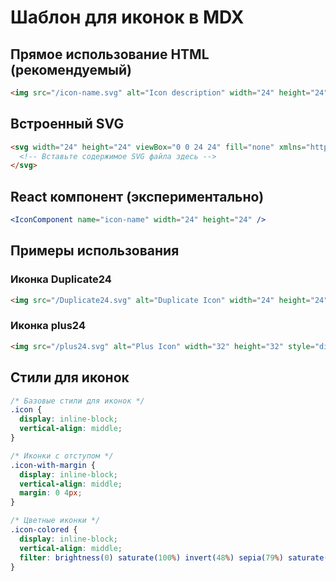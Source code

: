 # Шаблон для иконок в MDX

## Прямое использование HTML (рекомендуемый)

```html
<img src="/icon-name.svg" alt="Icon description" width="24" height="24" style="display: inline-block; vertical-align: middle;" />
```

## Встроенный SVG

```html
<svg width="24" height="24" viewBox="0 0 24 24" fill="none" xmlns="http://www.w3.org/2000/svg">
  <!-- Вставьте содержимое SVG файла здесь -->
</svg>
```

## React компонент (экспериментально)

```jsx
<IconComponent name="icon-name" width="24" height="24" />
```

## Примеры использования

### Иконка Duplicate24
```html
<img src="/Duplicate24.svg" alt="Duplicate Icon" width="24" height="24" style="display: inline-block; vertical-align: middle;" />
```

### Иконка plus24
```html
<img src="/plus24.svg" alt="Plus Icon" width="32" height="32" style="display: inline-block; vertical-align: middle;" />
```

## Стили для иконок

```css
/* Базовые стили для иконок */
.icon {
  display: inline-block;
  vertical-align: middle;
}

/* Иконки с отступом */
.icon-with-margin {
  display: inline-block;
  vertical-align: middle;
  margin: 0 4px;
}

/* Цветные иконки */
.icon-colored {
  display: inline-block;
  vertical-align: middle;
  filter: brightness(0) saturate(100%) invert(48%) sepia(79%) saturate(2476%) hue-rotate(86deg) brightness(118%) contrast(119%);
}
```
